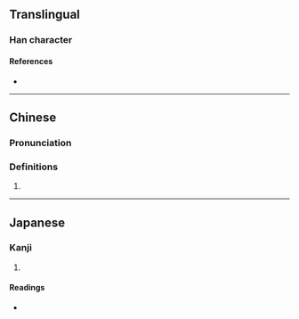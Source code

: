 {{character info}}
==Translingual==

===Han character===
{{Han char|rn=85|rad=水|as=08|sn=11|four=32164|canj=EHPA|ids=⿰氵昏}}

====References====
* {{Han ref|kx=0628.250|dkj=17607|dj=1030.140|hdz=31656.040|uh=6DBD|ud=28093|bh=D5F7|bd=54775}}

----

==Chinese==
{{zh-forms|alt=湣}}

===Pronunciation===
{{zh-pron
|m=hūn
|c=fan1
|w=1hun
|mc=
|oc=
|ma=
|cat=a
}}

===Definitions===
{{zh-hanzi}}

# {{zh-only|涽涽||滑涽}}

----

==Japanese==

===Kanji===
{{ja-kanji|grade=|rs=水08}}

# {{rfdef|ja|sort=水08}}

====Readings====
* {{ja-readings|on=[[こん]] (kon)|kun=[[みだれる]] (midareru)}}